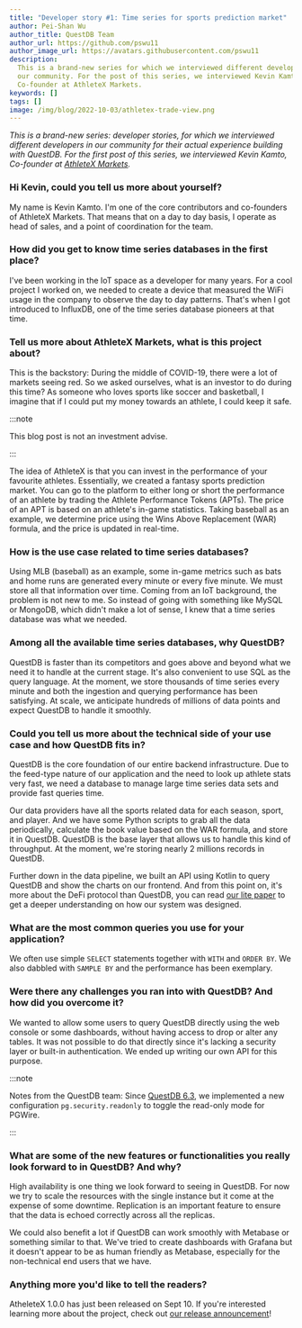 ```yaml
---
title: "Developer story #1: Time series for sports prediction market"
author: Pei-Shan Wu
author_title: QuestDB Team
author_url: https://github.com/pswu11
author_image_url: https://avatars.githubusercontent.com/pswu11
description:
  This is a brand-new series for which we interviewed different developers in
  our community. For the post of this series, we interviewed Kevin Kamto,
  Co-founder at AthleteX Markets.
keywords: []
tags: []
image: /img/blog/2022-10-03/athletex-trade-view.png
---
```



_This is a brand-new series: developer stories, for which we interviewed
different developers in our community for their actual experience building with
QuestDB. For the first post of this series, we interviewed Kevin Kamto,
Co-founder at [AthleteX Markets](https://www.athletex.io/)._

<!--truncate-->

### Hi Kevin, could you tell us more about yourself?

My name is Kevin Kamto. I'm one of the core contributors and co-founders of
AthleteX Markets. That means that on a day to day basis, I operate as head of
sales, and a point of coordination for the team.

### How did you get to know time series databases in the first place?

I've been working in the IoT space as a developer for many years. For a cool
project I worked on, we needed to create a device that measured the WiFi usage
in the company to observe the day to day patterns. That's when I got introduced
to InfluxDB, one of the time series database pioneers at that time.

### Tell us more about AthleteX Markets, what is this project about?

This is the backstory: During the middle of COVID-19, there were a lot of
markets seeing red. So we asked ourselves, what is an investor to do during this
time? As someone who loves sports like soccer and basketball, I imagine that if
I could put my money towards an athlete, I could keep it safe.

:::note

This blog post is not an investment advise. 

:::

The idea of AthleteX is that you can invest in the performance of your favourite
athletes. Essentially, we created a fantasy sports prediction market. You can go
to the platform to either long or short the performance of an athlete by trading
the Athlete Performance Tokens (APTs). The price of an APT is based on an
athlete's in-game statistics. Taking baseball as an example, we determine price
using the Wins Above Replacement (WAR) formula, and the price is updated in
real-time.

<Screenshot
  alt="the dashboard reflecting real-time athlete performance and the prices
associated"
  title="The dashboard reflecting real-time athlete performance and the prices
associated"
  height={360}
  src="/img/blog/2022-10-03/athletex-trade-view.png"
  width={650}
/>

<Screenshot
  alt="the real-time pricing chart of longing Carlos Correa, an MLB athlete."
  title="The real-time pricing chart of longing Carlos Correa, an MLB athlete."
  height={360}
  src="/img/blog/2022-10-03/athletex-carlos-correa.png"
  width={650}
/>

### How is the use case related to time series databases?

Using MLB (baseball) as an example, some in-game metrics such as bats and home
runs are generated every minute or every five minute. We must store all that
information over time. Coming from an IoT background, the problem is not new to
me. So instead of going with something like MySQL or MongoDB, which didn't make
a lot of sense, I knew that a time series database was what we needed.

### Among all the available time series databases, why QuestDB?

QuestDB is faster than its competitors and goes above and beyond what we need it
to handle at the current stage. It's also convenient to use SQL as the query
language. At the moment, we store thousands of time series every minute and both
the ingestion and querying performance has been satisfying. At scale, we
anticipate hundreds of millions of data points and expect QuestDB to handle it
smoothly.

### Could you tell us more about the technical side of your use case and how QuestDB fits in?

QuestDB is the core foundation of our entire backend infrastructure. Due to the
feed-type nature of our application and the need to look up athlete stats very
fast, we need a database to manage large time series data sets and provide fast
queries time.

Our data providers have all the sports related data for each season, sport, and
player. And we have some Python scripts to grab all the data periodically,
calculate the book value based on the WAR formula, and store it in QuestDB.
QuestDB is the base layer that allows us to handle this kind of throughput. At
the moment, we're storing nearly 2 millions records in QuestDB.

Further down in the data pipeline, we built an API using Kotlin to query QuestDB
and show the charts on our frontend. And from this point on, it's more about the
DeFi protocol than QuestDB, you can read
[our lite paper](https://athletex-markets.gitbook.io/athletex-huddle/start-here/litepaper)
to get a deeper understanding on how our system was designed.

<Screenshot
  alt="An abstract diagram explaining AthleteX's architecture."
  title="An abstract diagram explaining AthleteX's architecture."
  height={360}
  src="/img/blog/2022-10-03/athletex-concept.png"
  width={650}
/>

### What are the most common queries you use for your application?

We often use simple `SELECT` statements together with `WITH` and `ORDER BY`. We
also dabbled with `SAMPLE BY` and the performance has been exemplary.

### Were there any challenges you ran into with QuestDB? And how did you overcome it?

We wanted to allow some users to query QuestDB directly using the web console or
some dashboards, without having access to drop or alter any tables. It was not
possible to do that directly since it's lacking a security layer or built-in
authentication. We ended up writing our own API for this purpose.

:::note
 
Notes from the QuestDB team: Since
[QuestDB 6.3](https://github.com/questdb/questdb/releases/tag/6.3), we
implemented a new configuration `pg.security.readonly` to toggle the read-only
mode for PGWire.

:::

### What are some of the new features or functionalities you really look forward to in QuestDB? And why?

High availability is one thing we look forward to seeing in QuestDB. For now we
try to scale the resources with the single instance but it come at the expense
of some downtime. Replication is an important feature to ensure that the data is
echoed correctly across all the replicas.

We could also benefit a lot if QuestDB can work smoothly with Metabase or
something similar to that. We've tried to create dashboards with Grafana but it
doesn't appear to be as human friendly as Metabase, especially for the
non-technical end users that we have.

### Anything more you'd like to tell the readers?

AtheleteX 1.0.0 has just been released on Sept 10. If you're interested learning
more about the project, check out
[our release announcement](https://athletexmarkets.medium.com/athletex-1-0-0-mainnet-launch-63b1ca37bc68)!
